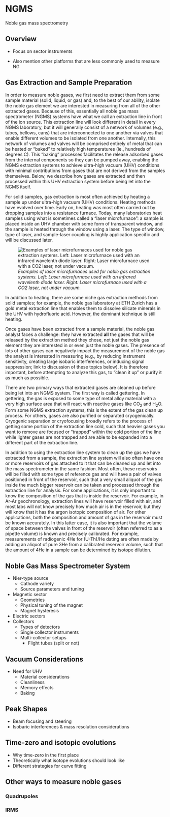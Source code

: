 # NGMS

Noble gas mass spectrometry

## Overview

* Focus on sector instruments

* Also mention other platforms that are less commonly used to measure NG

## Gas Extraction and Sample Preparation

In order to measure noble gases, we first need to extract them from some sample material (solid, liquid, or gas) and, to the best of our ability, isolate the noble gas element we are interested in measuring from all of the other extracted gases. Because of this, essentially all noble gas mass spectrometer (NGMS) systems have what we call an extraction line in front of the ion source. This extraction line will look different in detail in every NGMS laboratory, but it will generally consist of a network of volumes (e.g., tubes, bellows, cans) that are interconnected to one another via valves that enable different volumes to be isolated from one another. Internally, this network of volumes and valves will be comprised entirely of metal that can be heated or "baked" to relatively high temperatures (ie., hundreds of degrees C). This "baking" processes facilitates the release adsorbed gases from the internal components so they can be pumped  away, enabling the NGMS extraction systems to achieve ultra-high vacuum (UHV) conditions with minimal contributions from gases that are not derived from the samples themselves. Below, we describe how gases are extracted and then processed within this UHV extraction system before being let into the NGMS itself. 

For solid samples, gas extraction is most often achieved by heating a sample up under ultra-high vacuum (UHV) conditions. Heating methods have evolved over time. Early on, heating was most often carried out by dropping samples into a resistance furnace. Today, many laboratories heat samples using what is sometimes called a "laser microfurnace": a sample is placed inside an UHV chamber with some form of transparent window, and the sample is heated through the window using a laser. The type of window, type of laser, and sample-laser coupling is highly application specific and will be discussed later. 

![*Examples of laser microfurnaces used for noble gas extraction systems. Left: Laser microfurnace used with an infrared wavelenth diode laser. Right: Laser microfurnace used with a CO2 laser, not under vacuum.*](figs/NGlasermicrofurnaces.jpg){fig-alt="Examples of laser microfurnaces used for noble gas extraction systems."}

In addition to heating, there are some niche gas extraction methods from solid samples; for example, the noble gas laboratory at ETH Zurich has a gold metal extraction line that enables them to dissolve silicate minerals in the UHV with hydrofluoric acid. However, the dominant technique is still heating.

<!---
I don't really know much about how water or gas samples would be treated at this stage so someone else should write this!
--->

Once gases have been extracted from a sample material, the noble gas analyst faces a challenge: they have extracted **all** the gases that will be released by the extraction method they chose, not just the noble gas element they are interested in or even just the noble gases. The presence of lots of other gases can negatively impact the measurement of the noble gas the analyst is interested in measuring (e.g., by reducing instrument sensitivity, creating large isobaric interferences, or inducing signal suppression; link to discussion of these topics below). It is therefore important, before attempting to analyze this gas, to "clean it up" or purify it as much as possible. 

There are two primary ways that extracted gases are cleaned up before being let into an NGMS system. The first way is called gettering. In gettering, the gas is exposed to some type of metal alloy material with a very high surface area that will react with reactive gases like CO${_2}$ and H${_2}$O. Form some NGMS extraction systems, this is the extent of the gas clean up process. For others, gases are also purified or separated cryogenically. Cryogenic separation or cryofocusing broadly refers to the process of getting some portion of the extraction line cold, such that heavier gases you want to remove are focused or "trapped" within the cold portion of the line while lighter gases are not trapped and are able to be expanded into a different part of the extraction line.

In addition to using the extraction line system to clean up the gas we have extracted from a sample, the extraction line system will also often have one or more reservoirs of gas attached to it that can be cleaned up and let into the mass spectrometer in the same fashion. Most often, these reservoirs will be filled with some type of reference gas and will have a pair of valves positioned in front of the reservoir, such that a very small aliquot of the gas inside the much bigger reservoir can be taken and processed through the extraction line for analysis. For some applications, it is only important to know the composition of the gas that is inside the reservoir. For example, in Ar-Ar geochronology, extraction lines will have reservoir filled with air, and most labs will not know precisely how much air is in the reservoir, but they will know that it has the argon isotopic composition of air. For other applications, both the composition and amount of gas in the reservoir must be known accurately. In this latter case, it is also important that the volume of space between the valves in front of the reservoir (often referred to as a pipette volume) is known and precisely calibrated. For example, measurements of radiogenic 4He for (U-Th)/He dating are often made by adding an aliquot of pure 3He from a calibrated reservoir volume, such that the amount of 4He in a sample can be determined by isotope dilution.

<!---
Outline of this section
* Generic processes of cleaning up a sample
    - actual gas extraction
    - valves
        - manual
        - automated
    - gas cleanup
        - gettering
        - cryogenic separation
    - isotope dilution
    - gas standards and how to prepare them
        - depletion
    -volume considerations (& design)
--->

## Noble Gas Mass Spectrometer System

* Nier-type source
    - Cathode variety
    - Source parameters and tuning
* Magnetic sector
    - Geometries
    - Physical tuning of the magnet
    - Magnet hysteresis
* Electric sectors
* Collectors
    - Types of detectors 
    - Single collector instruments
    - Multi-collector setups
        - Flight tubes (split or not)

## Vacuum Considerations

* Need for UHV
    - Material considerations
    - Cleanliness
    - Memory effects
    - Baking

## Peak Shapes

* Beam focusing and steering
* Isobaric interferences & mass resolution considerations

## Time-zero and isotopic evolutions

* Why time-zero in the first place
* Theoretically what isotope evolutions should look like
* Different strategies for curve fitting

## Other ways to measure noble gases

### Quadrupoles

### IRMS